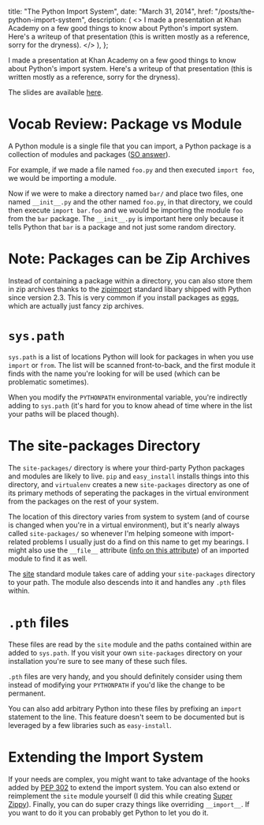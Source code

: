   title: "The Python Import System",
  date: "March 31, 2014",
  href: "/posts/the-python-import-system",
  description: (
    <>
      I made a presentation at Khan Academy on a few good things to know about
      Python's import system. Here's a writeup of that presentation (this is
      written mostly as a reference, sorry for the dryness).
    </>
  ),
};


I made a presentation at Khan Academy on a few good things to know about Python's import system. Here's a writeup of that presentation (this is written mostly as a reference, sorry for the dryness).

The slides are available [here](https://docs.google.com/presentation/d/18JO4L9HRY9UJypAW49vj4QnCgl_MoseKxPpE9PKlrg4/edit?usp=sharing).

# Vocab Review: Package vs Module

A Python module is a single file that you can import, a Python package is a collection of modules and packages ([SO answer](http://stackoverflow.com/a/7948504)).

For example, if we made a file named `foo.py` and then executed `import foo`, we would be importing a module.

Now if we were to make a directory named `bar/` and place two files, one named `__init__.py` and the other named `foo.py`, in that directory, we could then execute `import bar.foo` and we would be importing the module `foo` from the `bar` package. The `__init__.py` is important here only because it tells Python that `bar` is a package and not just some random directory.

# Note: Packages can be Zip Archives

Instead of containing a package within a directory, you can also store them in zip archives thanks to the [zipimport](https://docs.python.org/2/library/zipimport.html) standard libary shipped with Python since version 2.3. This is very common if you install packages as [eggs](http://stackoverflow.com/a/2051195), which are actually just fancy zip archives.

# `sys.path`

`sys.path` is a list of locations Python will look for packages in when you use `import` or `from`. The list will be scanned front-to-back, and the first module it finds with the name you're looking for will be used (which can be problematic sometimes).

When you modify the `PYTHONPATH` environmental variable, you're indirectly adding to `sys.path` (it's hard for you to know ahead of time where in the list your paths will be placed though).

# The site-packages Directory

The `site-packages/` directory is where your third-party Python packages and modules are likely to live. `pip` and `easy_install` installs things into this directory, and `virtualenv` creates a new `site-packages` directory as one of its primary methods of seperating the packages in the virtual environment from the packages on the rest of your system.

The location of this directory varies from system to system (and of course is changed when you're in a virtual environment), but it's nearly always called `site-packages/` so whenever I'm helping someone with import-related problems I usually just do a find on this name to get my bearings. I might also use the `__file__` attribute ([info on this attribute](http://stackoverflow.com/a/9271479)) of an imported module to find it as well.

The [site](https://docs.python.org/2/library/site.html) standard module takes care of adding your `site-packages` directory to your path. The module also descends into it and handles any `.pth` files within.

# `.pth` files

These files are read by the `site` module and the paths contained within are added to `sys.path`. If you visit your own `site-packages` directory on your installation you're sure to see many of these such files.

`.pth` files are very handy, and you should definitely consider using them instead of modifying your `PYTHONPATH` if you'd like the change to be permanent.

You can also add arbitrary Python into these files by prefixing an `import` statement to the line. This feature doesn't seem to be documented but is leveraged by a few libraries such as `easy-install`.

# Extending the Import System

If your needs are complex, you might want to take advantage of the hooks added by [PEP 302](http://legacy.python.org/dev/peps/pep-0302/) to extend the import system. You can also extend or reimplement the `site` module yourself (I did this while creating [Super Zippy](https://github.com/itsjohncs/superzippy)). Finally, you can do super crazy things like overriding `__import__`. If you want to do it you can probably get Python to let you do it.
